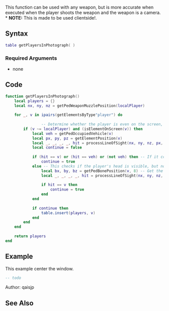 {{Useful Function}}

This function can be used with any weapon, but is more accurate when executed when the player shoots the weapon and the weapon is a camera.<br>
* '''NOTE:''' This is made to be used clientside!.

==Syntax==
<syntaxhighlight lang="lua">table getPlayersInPhotograph( )</syntaxhighlight>

===Required Arguments===
* none

==Code==
<section name="Clientside script" class="client" show="true">
<syntaxhighlight lang="lua">
function getPlayersInPhotograph()
	local players = {}
	local nx, ny, nz = getPedWeaponMuzzlePosition(localPlayer)
	
	for _, v in ipairs(getElementsByType"player") do
               
                -- Determine whether the player is even on the screen, or the client is the player.
		if (v ~= localPlayer) and (isElementOnScreen(v)) then
			local veh = getPedOccupiedVehicle(v)
			local px, py, pz = getElementPosition(v)
			local _, _, _, _, hit = processLineOfSight(nx, ny, nz, px, py, pz) -- Check if there is a collision between the "camera viewpoint" and the player
			local continue = false
			
			if (hit == v) or (hit == veh) or (not veh) then -- If it collides with the player itself, the client or the players vehicle, continue to add player to the list.
				continue = true
			else -- This checks if the player's head is visible, but not the entire body
				local bx, by, bz = getPedBonePosition(v, 8) -- Get the head position of the player
				local _, _, _, _, hit = processLineOfSight(nx, ny, nz, px, py, pz) -- Check if there is a collision between the "camera viewpoint" and player head.
				
				if hit == v then
					continue = true
				end
			end
			
			if continue then
				table.insert(players, v)
			end
		end
	end
	
	return players
end
</syntaxhighlight>
</section>

==Example==
This example center the window.
<syntaxhighlight lang="lua">
-- todo
</syntaxhighlight>


Author: qaisjp

==See Also==
{{Useful_Functions}}